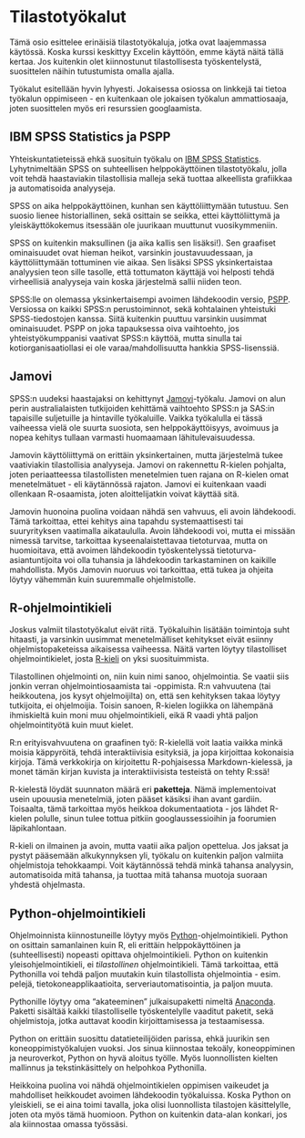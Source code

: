 # Tilastotyökalut {#sec-tilastotyökalut}

Tämä osio esittelee erinäisiä tilastotyökaluja, jotka ovat laajemmassa käytössä. Koska kurssi keskittyy Excelin käyttöön, emme käytä näitä tällä kertaa. Jos kuitenkin olet kiinnostunut tilastollisesta työskentelystä, suosittelen näihin tutustumista omalla ajalla.

Työkalut esitellään hyvin lyhyesti. Jokaisessa osiossa on linkkejä tai tietoa työkalun oppimiseen - en kuitenkaan ole jokaisen työkalun ammattiosaaja, joten suosittelen myös eri resurssien googlaamista.

## IBM SPSS Statistics ja PSPP {#sec-ibm-spss-statistics-ja-pspp}

Yhteiskuntatieteissä ehkä suosituin työkalu on [IBM SPSS Statistics](https://www.ibm.com/spss). Lyhytnimeltään SPSS on suhteellisen helppokäyttöinen tilastotyökalu, jolla voit tehdä haastaviakin tilastollisia malleja sekä tuottaa alkeellista grafiikkaa ja automatisoida analyyseja.

SPSS on aika helppokäyttöinen, kunhan sen käyttöliittymään tutustuu. Sen suosio lienee historiallinen, sekä osittain se seikka, ettei käyttöliittymä ja yleiskäyttökokemus itsessään ole juurikaan muuttunut vuosikymmeniin.

SPSS on kuitenkin maksullinen (ja aika kallis sen lisäksi!). Sen graafiset ominaisuudet ovat hieman heikot, varsinkin joustavuudessaan, ja käyttöliittymään tottuminen vie aikaa. Sen lisäksi SPSS yksinkertaistaa analyysien teon sille tasolle, että tottumaton käyttäjä voi helposti tehdä virheellisiä analyyseja vain koska järjestelmä sallii niiden teon.

SPSS:lle on olemassa yksinkertaisempi avoimen lähdekoodin versio, [PSPP](https://www.gnu.org/software/pspp/). Versiossa on kaikki SPSS:n perustoiminnot, sekä kohtalainen yhteistuki SPSS-tiedostojen kanssa. Siitä kuitenkin puuttuu varsinkin uusimmat ominaisuudet. PSPP on joka tapauksessa oiva vaihtoehto, jos yhteistyökumppanisi vaativat SPSS:n käyttöä, mutta sinulla tai kotiorganisaatiollasi ei ole varaa/mahdollisuutta hankkia SPSS-lisenssiä.

## Jamovi {#sec-jamovi}

SPSS:n uudeksi haastajaksi on kehittynyt [Jamovi](https://www.jamovi.org/)-työkalu. Jamovi on alun perin australialaisten tutkijoiden kehittämä vaihtoehto SPSS:n ja SAS:in tapaisille suljetuille ja hintaville työkaluille. Vaikka työkalulla ei tässä vaiheessa vielä ole suurta suosiota, sen helppokäyttöisyys, avoimuus ja nopea kehitys tullaan varmasti huomaamaan lähitulevaisuudessa.

Jamovin käyttöliittymä on erittäin yksinkertainen, mutta järjestelmä tukee vaativiakin tilastollisia analyyseja. Jamovi on rakennettu R-kielen pohjalta, joten periaatteessa tilastollisten menetelmien tuen rajana on R-kielen omat menetelmätuet - eli käytännössä rajaton. Jamovi ei kuitenkaan vaadi ollenkaan R-osaamista, joten aloittelijatkin voivat käyttää sitä.

Jamovin huonoina puolina voidaan nähdä sen vahvuus, eli avoin lähdekoodi. Tämä tarkoittaa, ettei kehitys aina tapahdu systemaattisesti tai suuryrityksen vaatimalla aikataululla. Avoin lähdekoodi voi, mutta ei missään nimessä tarvitse, tarkoittaa kyseenalaistettavaa tietoturvaa, mutta on huomioitava, että avoimen lähdekoodin työskentelyssä tietoturva-asiantuntijoita voi olla tuhansia ja lähdekoodin tarkastaminen on kaikille mahdollista. Myös Jamovin nuoruus voi tarkoittaa, että tukea ja ohjeita löytyy vähemmän kuin suuremmalle ohjelmistolle.

## R-ohjelmointikieli {#sec-r-ohjelmointikieli}

Joskus valmiit tilastotyökalut eivät riitä. Työkaluihin lisätään toimintoja suht hitaasti, ja varsinkin uusimmat menetelmälliset kehitykset eivät esiinny ohjelmistopaketeissa aikaisessa vaiheessa. Näitä varten löytyy tilastolliset ohjelmointikielet, josta [R-kieli](https://www.r-project.org/) on yksi suosituimmista.

Tilastollinen ohjelmointi on, niin kuin nimi sanoo, ohjelmointia. Se vaatii siis jonkin verran ohjelmointiosaamista tai -oppimista. R:n vahvuutena (tai heikkoutena, jos kysyt ohjelmoijilta) on, että sen kehityksen takaa löytyy tutkijoita, ei ohjelmoijia. Toisin sanoen, R-kielen logiikka on lähempänä ihmiskieltä kuin moni muu ohjelmointikieli, eikä R vaadi yhtä paljon ohjelmointityötä kuin muut kielet.

R:n erityisvahvuutena on graafinen työ: R-kielellä voit laatia vaikka minkä moisia käppyröitä, tehdä interaktiivisia esityksiä, ja jopa kirjoittaa kokonaisia kirjoja. Tämä verkkokirja on kirjoitettu R-pohjaisessa Markdown-kielessä, ja monet tämän kirjan kuvista ja interaktiivisista testeistä on tehty R:ssä!

R-kielestä löydät suunnaton määrä eri **paketteja**. Nämä implementoivat usein upouusia menetelmiä, joten pääset käsiksi ihan avant gardiin. Toisaalta, tämä tarkoittaa myös heikkoa dokumentaatiota - jos lähdet R-kielen polulle, sinun tulee tottua pitkiin googlaussessioihin ja foorumien läpikahlontaan.

R-kieli on ilmainen ja avoin, mutta vaatii aika paljon opettelua. Jos jaksat ja pystyt pääsemään alkukynnyksen yli, työkalu on kuitenkin paljon valmiita ohjelmistoja tehokkaampi. Voit käytännössä tehdä minkä tahansa analyysin, automatisoida mitä tahansa, ja tuottaa mitä tahansa muotoja suoraan yhdestä ohjelmasta.

## Python-ohjelmointikieli {#sec-python-ohjelmointikieli}

Ohjelmoinnista kiinnostuneille löytyy myös [Python](https://www.python.org/)-ohjelmointikieli. Python on osittain samanlainen kuin R, eli erittäin helppokäyttöinen ja (suhteellisesti) nopeasti opittava ohjelmointikieli. Python on kuitenkin yleisohjelmointikieli, ei *tilastollinen* ohjelmointikieli. Tämä tarkoittaa, että Pythonilla voi tehdä paljon muutakin kuin tilastollista ohjelmointia - esim. pelejä, tietokoneapplikaatioita, serveriautomatisointia, ja paljon muuta.

Pythonille löytyy oma "akateeminen" julkaisupaketti nimeltä [Anaconda](https://www.anaconda.com/). Paketti sisältää kaikki tilastolliselle työskentelylle vaaditut paketit, sekä ohjelmistoja, jotka auttavat koodin kirjoittamisessa ja testaamisessa.

Python on erittäin suosittu datatieteilijöiden parissa, ehkä juurikin sen koneoppimistyökalujen vuoksi. Jos sinua kiinnostaa tekoäly, koneoppiminen ja neuroverkot, Python on hyvä aloitus työlle. Myös luonnollisten kielten mallinnus ja tekstinkäsittely on helpohkoa Pythonilla.

Heikkoina puolina voi nähdä ohjelmointikielen oppimisen vaikeudet ja mahdolliset heikkoudet avoimen lähdekoodin työkaluissa. Koska Python on yleiskieli, se ei aina toimi tavalla, joka olisi luonnollista tilastojen käsittelylle, joten ota myös tämä huomioon. Python on kuitenkin data-alan konkari, jos ala kiinnostaa omassa työssäsi.
